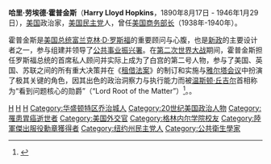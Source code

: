 {{Infobox Officeholder
| name=哈里·霍普金斯<br />Harry Hopkins
| image=Harry Lloyd Hopkins.jpg
| order=8
| title=[[美国商务部长|美国商务部长]]
| president=[[富兰克林·D·罗斯福|富兰克林·D·罗斯福]]
| term_start=1938年12月24日
| term_end=1940年9月18日
| predecessor=[[丹尼尔·卡尔霍恩·罗珀|丹尼尔·卡尔霍恩·罗珀]]
| successor=[[杰西·霍尔曼·琼斯|杰西·霍尔曼·琼斯]]
| birth_date= 1890年8月17日
| birth_place=[[艾奥瓦州|艾奥瓦州]][[苏城_(艾奥瓦州)|苏城]]
| death_date=1946年1月19日
| death_place=[[纽约州|纽约州]][[纽约_(纽约州)|纽约]]
| parents = 戴维·“阿尔”·霍普金斯<br />安娜·皮克特
| spouse=Barbara Duncan（1937年逝世）<br />Louise Macy<br />Ethel Gross（离异）
| children=David Hopkins<br />Robert Hopkins<br />Stephen P. Hopkins<br />Barbara Hopkins<br />Diana Hopkins
| party=[[美国民主党|美国民主党]]
}}
{{Otheruses|subject=哈里·劳埃德·霍普金斯本人|other=以他命名的坦克|Mk.VIII哈里·霍普金斯輕型坦克

}}
'''哈里·劳埃德·霍普金斯'''（'''Harry Lloyd Hopkins'''，1890年8月17日 - 1946年1月29日），[[美国|美国]]政治家，[[美国民主党|美国民主党]]人，曾任[[美国商务部长|美国商务部长]]（1938年-1940年）。

霍普金斯是[[美国总统|美国总统]][[富兰克林·D·罗斯福|富兰克林·D·罗斯福]]的重要顾问与心腹，也是[[新政|新政]]的主要设计者之一，参与组建并领导了[[公共事业振兴署|公共事业振兴署]]。在[[第二次世界大战|第二次世界大战]]期间，霍普金斯担任罗斯福总统的首席私人顾问并实际上成为了白宫的第二号人物，参与了美国、英国、苏联之间的所有重大决策并在《[[租借法案|租借法案]]》的制订和实施与[[雅尔塔会议|雅尔塔会议]]中扮演了极其关键的角色，因其出色的政治洞察力与执行能力而被[[温斯顿·丘吉尔|温斯顿·丘吉尔]]首相称为“看到问题核心的勋爵”（“Lord Root of the Matter”）<ref>{{Cite web |url = http://dsc.discovery.com/convergence/greatestamerican/greatestamerican.html%20The%20Greatest%20American%20page%20on%20The%20Discovery%20Channel |title = The Greatest American page on The Discovery Channel |author = |date = |publisher = |language = en |accessdate = 2010年 |quote = }}</ref>。。

{{start box}}
{{succession box|[[丹尼尔·卡尔霍恩·罗珀|丹尼尔·卡尔霍恩·罗珀]]|[[杰西·霍尔曼·琼斯|杰西·霍尔曼·琼斯]]|[[美国商务部长|美国商务部长]]|1938年 - 1940年}}
{{end box}}
{{US-bio-stub}}
{{Franklin D. Roosevelt cabinet}}
{{New Deal}}
{{Authority control}}
[[Category:1890年出生|H]]
[[Category:1946年逝世|H]]
[[Category:美国商务部长|H]]
[[Category:华盛顿特区乔治城人|Category:华盛顿特区乔治城人]]
[[Category:20世纪美国政治人物|Category:20世纪美国政治人物]]
[[Category:罹患胃癌逝世者|Category:罹患胃癌逝世者]]
[[Category:美国外交官|Category:美国外交官]]
[[Category:格林内尔学院校友|Category:格林内尔学院校友]]
[[Category:陸軍傑出服役勳章獲得者|Category:陸軍傑出服役勳章獲得者]]
[[Category:纽约州民主党人|Category:纽约州民主党人]]
[[Category:公共衛生學家|Category:公共衛生學家]]